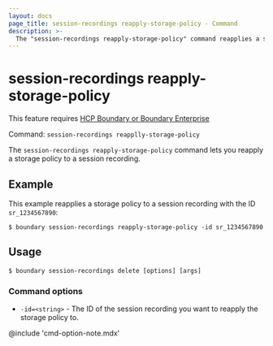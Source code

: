 ```yaml
---
layout: docs
page_title: session-recordings reapply-storage-policy - Command
description: >-
  The "session-recordings reapply-storage-policy" command reapplies a storage policy resource to a session recording.
---
```


# session-recordings reapply-storage-policy

<EnterpriseAlert product="boundary">This feature requires <a href="https://www.hashicorp.com/products/boundary">HCP Boundary or Boundary Enterprise</a></EnterpriseAlert>

Command: `session-recordings reapplly-storage-policy`

The `session-recordings reapply-storage-policy` command lets you reapply a storage policy to a session recording.

## Example

This example reapplies a storage policy to a session recording with the ID `sr_1234567890`:

```shell-session
$ boundary session-recordings reapply-storage-policy -id sr_1234567890
```

## Usage

<CodeBlockConfig hideClipboard>

```shell-session
$ boundary session-recordings delete [options] [args]
```

</CodeBlockConfig>

### Command options

- `-id=<string>` - The ID of the session recording you want to reapply the storage policy to.

@include 'cmd-option-note.mdx'